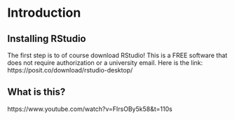 
# Introduction

## Installing RStudio
The first step is to of course download RStudio! This is a FREE software that does not require authorization or a university email. Here is the link: https://posit.co/download/rstudio-desktop/

## What is this?
https://www.youtube.com/watch?v=FIrsOBy5k58&t=110s

